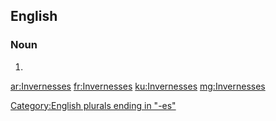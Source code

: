 ==English==

===Noun===
{{head|en|plural}}

# {{plural of|Inverness|lang=en|nocat=1}}

[[Category:English plurals ending in "-es"]]

[[ar:Invernesses]]
[[fr:Invernesses]]
[[ku:Invernesses]]
[[mg:Invernesses]]